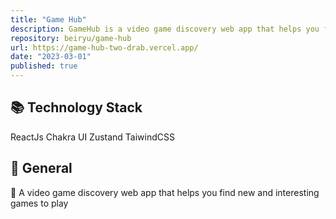 ```yaml
---
title: "Game Hub"
description: GameHub is a video game discovery web app that helps you find new and interesting games to play. With GameHub, you can search for games by platform, genre, and more.
repository: beiryu/game-hub
url: https://game-hub-two-drab.vercel.app/
date: "2023-03-01"
published: true
---
```


## 📚 **Technology Stack**

ReactJs Chakra UI Zustand TaiwindCSS

## 📃 **General**

🚀 A video game discovery web app that helps you find new and interesting games to play
